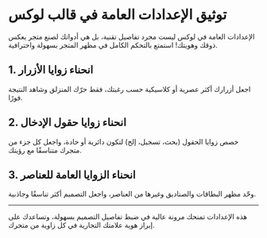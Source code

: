 # توثيق الإعدادات العامة في قالب لوكس

الإعدادات العامة في لوكس ليست مجرد تفاصيل تقنية، بل هي أدواتك لصنع متجر يعكس ذوقك وهويتك! استمتع بالتحكم الكامل في مظهر المتجر بسهولة واحترافية.

## 1. انحناء زوايا الأزرار
اجعل أزرارك أكثر عصرية أو كلاسيكية حسب رغبتك، فقط حرّك المنزلق وشاهد النتيجة فورًا.

## 2. انحناء زوايا حقول الإدخال
خصص زوايا الحقول (بحث، تسجيل، إلخ) لتكون دائرية أو حادة، واجعل كل جزء من متجرك متناسقًا مع رؤيتك.

## 3. انحناء الزوايا العامة للعناصر
وحّد مظهر البطاقات والصناديق وغيرها من العناصر، واجعل التصميم أكثر تناسقًا وجاذبية.

---

هذه الإعدادات تمنحك مرونة عالية في ضبط تفاصيل التصميم بسهولة، وتساعدك على إبراز هوية علامتك التجارية في كل زاوية من متجرك.
